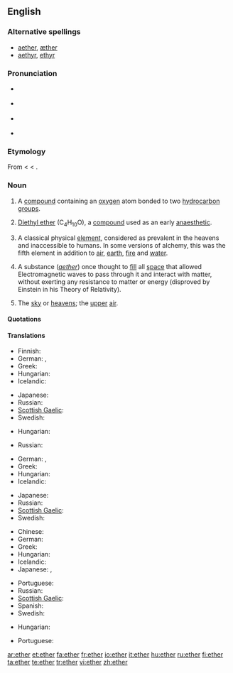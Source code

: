 {{also|Ether}}
==English==
{{wikipedia}}

===Alternative spellings===
* [[aether]], [[æther]] {{qualifier|former British spellings}}
* [[aethyr]], [[ethyr]] {{qualifier|archaic spellings}}

===Pronunciation===
* {{a|UK}} {{IPA|/ˈiːθə/}}
* {{a|US}} {{IPA|/ˈiːθəɻ/}}
* {{a|WEAE}} {{IPA|/ˈiː.θɚ/}}
* {{audio|en-us-ether.ogg|Audio (US)}}
: {{rhymes|iːθə(r)}}

===Etymology===
From {{etyl|la}} {{term|aether|æther|the upper pure, bright air|lang=la}} < {{etyl|grc}} {{term|sc=polytonic|αἰθήρ|tr=aithēr||upper air|lang=grc}} < {{term|sc=polytonic|αἴθω|tr=aithō||I burn, shine|lang=grc}}.

===Noun===
{{en-noun|s|-}}

# {{organic compound|countable}} A [[compound]] containing an [[oxygen]] atom bonded to two [[hydrocarbon]] [[group]]s.
# {{organic compound|uncountable}} [[diethyl ether|Diethyl ether]] (C<sub>4</sub>H<sub>10</sub>O), a [[compound]] used as an early [[anaesthetic]].
# {{context|ancient philosophy|and|alchemy|uncountable}} A classical physical [[element]], considered as prevalent in the heavens and inaccessible to humans. In some versions of alchemy, this was the fifth element in addition to [[air]], [[earth]], [[fire]] and [[water]].
# {{archaic|physics|uncountable}} A substance (''[[aether]]'') once thought to [[fill]] all [[space]] that allowed Electromagnetic waves to pass through it and interact with matter, without exerting any resistance to matter or energy (disproved by Einstein in his Theory of Relativity).
# {{poetic|_|or|_|literary}} The [[sky]] or [[heavens]]; the [[upper]] [[air]].

====Quotations====
{{seeCites}}

====Translations====
{{trans-top|organic chemistry: a compound containing an oxygen atom bonded to two hydrocarbon groups}}
* Finnish: {{t|fi|eetteri}}
* German: {{t+|de|Äther|m}}, {{t-|de|Ether|m}}
* Greek: {{t+|el|αιθέρας|m|tr=aithéras|sc=Grek}}
* Hungarian: {{t+|hu|éter}}
* Icelandic: {{t+|is|ljósvaki|m}}
{{trans-mid}}
* Japanese: {{t|ja|エーテル|tr=ēteru|sc=Jpan}}
* Russian: {{t|ru|эфир|m|sc=Cyrl|tr=efír}}
* [[Scottish Gaelic]]: {{t-|gd|adhar fìnealta|m|xs=Scottish Gaelic}}
* Swedish: {{t-|sv|eter|c}}
{{trans-bottom}}

{{trans-top|organic chemistry: diethyl ether, C<sub>4</sub>H<sub>10</sub>O}}
* Hungarian: {{t+|hu|éter}}
{{trans-mid}}
* Russian: {{t|ru|эфир|m|sc=Cyrl|tr=efír}}
{{trans-bottom}}

{{trans-top|the fifth classic physical element}}
* German: {{t+|de|Äther|m}}, {{t-|de|Ether|m}}
* Greek: {{t+|el|αιθέρας|m|tr=aithéras|sc=Grek}}
* Hungarian: {{t+|hu|éter}}
* Icelandic: {{t+|is|ljósvaki|m}}
{{trans-mid}}
* Japanese: {{t|ja|エーテル|tr=ēteru|sc=Jpan}}
* Russian: {{t|ru|эфир|m|sc=Cyrl|tr=efír}}
* [[Scottish Gaelic]]: {{t-|gd|adhar fìnealta|m|xs=Scottish Gaelic}}
* Swedish: {{t-|sv|eter|c}}
{{trans-bottom}}

{{trans-top|archaic: space filling substance}}
* Chinese: {{t|cmn|以太|sc=Hani|xs=Mandarin}}
* German: {{t+|de|Äther|m}}
* Greek: {{t+|el|αιθέρας|m|tr=aithéras|sc=Grek}}
* Hungarian: {{t+|hu|éter}}
* Icelandic: {{t+|is|ljósvaki|m}}
* Japanese: {{t|ja|エーテル|tr=ēteru|sc=Jpan}}, {{t|ja|イーサー|tr=īsā|sc=Jpan}}
{{trans-mid}}
* Portuguese: {{t+|pt|éter|m}}
* Russian: {{t|ru|эфир|m|sc=Cyrl|tr=efír}}
* [[Scottish Gaelic]]: {{t-|gd|adhar fìnealta|m|xs=Scottish Gaelic}}
* Spanish: {{t-|es|éter|m}}
* Swedish: {{t-|sv|eter|c}}
{{trans-bottom}}

{{trans-top|poetic and literary: the sky or heavens; the upper air}}
* Hungarian: {{t+|hu|éter}}
{{trans-mid}}
* Portuguese: {{t+|pt|éter|m}}
{{trans-bottom}}

[[ar:ether]]
[[et:ether]]
[[fa:ether]]
[[fr:ether]]
[[io:ether]]
[[it:ether]]
[[hu:ether]]
[[ru:ether]]
[[fi:ether]]
[[ta:ether]]
[[te:ether]]
[[tr:ether]]
[[vi:ether]]
[[zh:ether]]